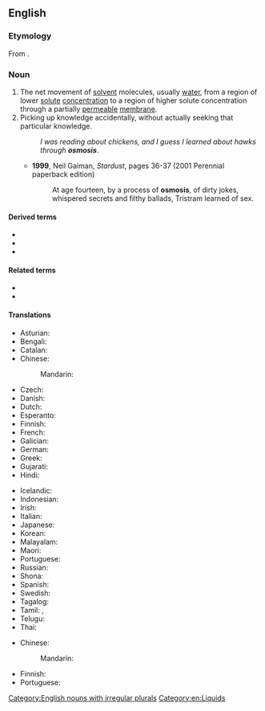 {{also|ósmosis}}
==English==
{{wikipedia}}

===Etymology===
From {{etyl|grc|en}} {{m|grc|ὠσμός||push}}.

===Noun===
{{en-noun|~|osmoses}}

# The net movement of [[solvent]] molecules, usually [[water]], from a region of lower [[solute]] [[concentration]] to a region of higher solute concentration through a partially [[permeable]] [[membrane]].
# Picking up knowledge accidentally, without actually seeking that particular knowledge.
#: ''I was reading about chickens, and I guess I learned about hawks through '''osmosis'''''.
#* '''1999''', Neil Gaiman, ''Stardust'', pages 36-37 (2001 Perennial paperback edition)
#*: At age fourteen, by a process of '''osmosis''', of dirty jokes, whispered secrets and filthy ballads, Tristram learned of sex.

====Derived terms====
* {{l|en|electroosmosis}}
* {{l|en|endosmosis}}
* {{l|en|exosmosis}}

====Related terms====
* {{l|en|osmotic}}
* {{l|en|osmose}}

====Translations====
{{trans-top|movement of molecules}}
* Asturian: {{t|ast|ósmosis|f}}
* Bengali: {{t|bn|অভিস্রবণ|tr=abhisrabaṇ|sc=Beng}}
* Catalan: {{t|ca|osmosi|f}}
* Chinese:
*: Mandarin: {{t+|cmn|渗透|tr=shèntòu|sc=Hani}}
* Czech: {{t|cs|osmóza|f}}
* Danish: {{t+|da|osmose|c}}
* Dutch: {{t+check|nl|osmose|f}}
* Esperanto: {{t|eo|osmozo}}
* Finnish: {{t+|fi|osmoosi}}
* French: {{t+check|fr|osmose|f}}
* Galician: {{t+|gl|osmose|f}}
* German: {{t+check|de|Osmose|f}}
* Greek: {{t+|el|ώσμωση}}
* Gujarati: {{t|gu|અભિસરણ|tr=abhisaraṇ|sc=Gujr}}
* Hindi: {{t|hi|परासरण|tr=parāsaraṇ|sc=Deva}}
{{trans-mid}}
* Icelandic: {{t|is|himnuflæði}}
* Indonesian: {{t+|id|osmosis}}
* Irish: {{t|ga|osmóis|f}}
* Italian: {{t+check|it|osmosi|f}}
* Japanese: {{t+|ja|浸透|tr=shintou|sc=Jpan}}
* Korean: {{t+|ko|삼투}}
* Malayalam: {{t+|ml|വൃതിവ്യാപനം|sc=Mlym}}
* Maori: {{t|mi|rerewai}}
* Portuguese: {{t+|pt|osmose}}
* Russian: {{t+|ru|о́смос|m}}
* Shona: {{t|sn|musenerera}}
* Spanish: {{t+|es|ósmosis|f}}
* Swedish: {{t+|sv|osmos|c}}
* Tagalog: {{t|tl|pananagos}}
* Tamil: {{t+|ta|சவ்வூடு பரவல்|sc=Taml}}, {{t|ta|பிரசாரணம்|sc=Taml}}
* Telugu: {{t+|te|ద్రవాభిసరణం|sc=Telu}}
* Thai: {{t|th|การออสโมสิส}}
{{trans-bottom}}

{{trans-top|picking up knowledge accidentally}}
* Chinese:
*: Mandarin: {{t+|cmn|耳濡目染|tr=ěrrúmùrǎn}}
{{trans-mid}}
* Finnish: {{t+|fi|samalla}} {{qualifier|adverb: through osmosis}}
* Portuguese: {{t-needed|pt}}
{{trans-bottom}}

[[Category:English nouns with irregular plurals]]
[[Category:en:Liquids]]
